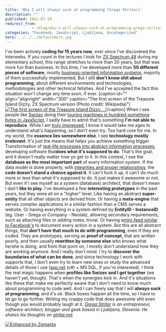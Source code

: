 ```yaml
---
title: 'Why I will always suck at programming [Grega Stritar]'
description: ""
published: 2012-07-19
redirect_from: 
            - /blog/why-i-will-always-suck-at-programming-grega-stritar/swizec/4873
categories: "Facebook, JavaScript, Ljubljana, Uncategorized"
hero: ../../../defaultHero.jpg
---
```


I've been actively **coding for 15 years now**, ever since I've discovered the Interwebs. If you count in the lectures I took for [ZX Spectrum 48](http://en.wikipedia.org/wiki/ZX_Spectrum "ZX Spectrum - Wikipedia") during my elementary school, this range stretches to more than 20 years, but that was more fun than business. In this time, I've developed more than **50 different pieces of software**, mostly [business-oriented information systems](http://neolab.si/ "Neolab, software development"), majority of them successfully implemented. But I still **don't know shit about programming**, about different environments and technologies, methodologies and other technical fetishes. And I've accepted the fact this situation won't change any time soon, if ever. \[caption id="" align="alignright" width="300" caption="The first screen of the Treasure Island Dizzy, ZX Spectrum version (Photo credit: Wikipedia)"][![The first screen of the Treasure Island Dizzy,...](http://upload.wikimedia.org/wikipedia/en/thumb/4/44/Treasure_Island_Dizzy.png/300px-Treasure_Island_Dizzy.png "The first screen of the Treasure Island Dizzy,...")](http://en.wikipedia.org/wiki/File:Treasure_Island_Dizzy.png)\[/caption] When I see people like [Swizec](https://twitter.com/#!/swizec "Swizec (swizec) on Twitter") doing their [touring machines in hundred-something bytes in JavaScript](http://swizec.com/blog/a-turing-machine-in-133-bytes-of-javascript/swizec/3069 "A turing machine in 133 bytes of javascript"), I sadly have to admit that's something **I'm not able to reproduce**. While I am [truly impressed](http://i3.kym-cdn.com/entries/icons/original/000/006/151/tumblr_lltzgnHi5F1qzib3wo1_400.jpg "Not bad"), I know it would take me ages to understand what's happening, so I don't even try. Too hard core for me. In my world, the **essence lies somewhere else**. I see **technology mostly irrelevant**. It's just the means that helps you achieve something bigger. Transformation of [real-life processes into abstract information processes](http://www.computerworld.com/s/article/9228471/Tech_hotshots_The_rise_of_the_IT_business_analyst "Tech hotshots: The rise of the IT business analyst"), developing software that**does what it's supposed to do**. That's the goal, and it doesn't really matter how yo get to it. In this context, I see the **database as the most important part** of every information system. If the data model is done properly, with [integrities and proper relationships](http://www.sqlmag.com/article/performance/sql-by-design-the-four-integrities "SQL By Design: The Four Integrities"), the **code doesn't stand a chance against it**. It can't fuck it up, it can't do much more or less than what it's supposed to do. It just makes it awesome or not. But even if I see myself as a system (database) architect, that doesn't mean I don't **like to play**. I've developed a few **interesting prototypes** in the past years, but they were all on a "higher" level. Like having an abstract **super-entity** that all other objects are derived from. Or having a **meta-engine** that serves complex applications in a similar fashion than a CMS serves a website. Or having everything in a system defined by **EntityID - InstanceID** (eg. User - Grega or Company - Neolab), allowing secondary requirements, such as attaching files or adding notes, trivial. Or having a[mini-feed similar to Facebook's](http://stritar.net/Post/How_Mini_Feed_And_Other_Streams_Revolutionized_IT.aspx "How mini-feed and other streams revolutionized IT") to document every action in a system. But this are all abstract things, that **don't have that much to do with programming**, even if they are coded. They are prototypes, serving as **proof of concept**, that are written poorly, and then usually **rewritten by someone else** who knows what he/she is doing, and from that point on, I mostly don't understand how they are working anymore. And I really don't mind. I try to **discover the boundaries of what can be done**, and since technology I work with supports that, I don't even try to learn new ones or study the advanced details of those I use ([asp.net](http://asp.net/) (c#) + MS SQL, if you're interested). I think the real magic happens when **profiles like Swizec and I get together** (we haven't yet, though). That's when the synergies kick in. And it's situations like these that make me perfectly aware that I don't need to know much about programming to code well. And I can freely say that I will **always suck at programming**, and it's ok. Black boxes happen all the time, so I have to let go to go further. Writing my crappy code that does awesome shit even though you would probably laugh at it. _[Grega Stritar](https://twitter.com/#!/gstritar "Grega Stritar (gstritar) on Twitter") is an entrepreneur, software architect, blogger and geek based in Ljubljana, Slovenia. He shares his thoughts on [stritar.net](http://stritar.net/Blog.aspx "Stritar's chronolog")._

[![Enhanced by Zemanta](http://img.zemanta.com/zemified_e.png?x-id=61e1139d-982b-47c3-b92a-72793b51d293)](http://www.zemanta.com/?px "Enhanced by Zemanta")
